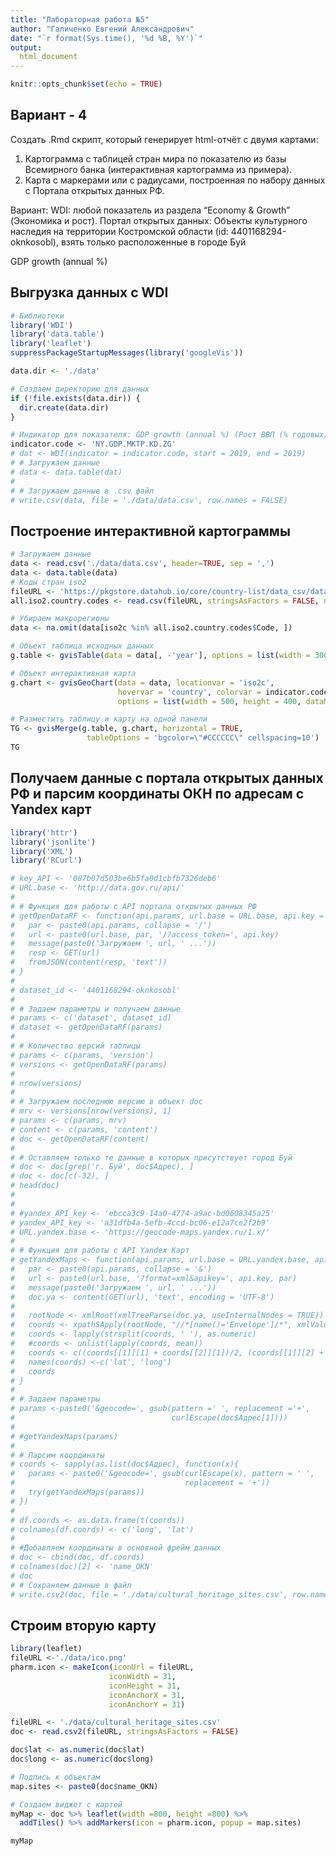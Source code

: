 ---
title: "Лабораторная работа №5"
author: "Галиченко Евгений Александрович"
date: "`r format(Sys.time(), '%d %B, %Y')`"
output:
  html_document
---

```{r setup, include=FALSE}
knitr::opts_chunk$set(echo = TRUE)
```


## Вариант - 4

Создать .Rmd скрипт, который генерирует html-отчёт с двумя картами:

1. Картограмма с таблицей стран мира по показателю из базы Всемирного банка (интерактивная картограмма из примера).
2. Карта с маркерами или с радиусами, построенная по набору данных с Портала открытых данных РФ.

Вариант:
WDI: любой показатель из раздела “Economy & Growth” (Экономика и рост). Портал открытых данных: Объекты культурного наследия на территории Костромской области (id: 4401168294-oknkosobl), взять только расположенные в городе Буй



GDP growth (annual %)

## Выгрузка данных с WDI

```{r, warning=FALSE, message=FALSE}
# Библиотеки
library('WDI')
library('data.table')
library('leaflet')
suppressPackageStartupMessages(library('googleVis'))

data.dir <- './data'

# Создаем директорию для данных
if (!file.exists(data.dir)) {
  dir.create(data.dir)
}

# Индикатор для показателя: GDP growth (annual %) (Рост ВВП (% годовых))
indicator.code <- 'NY.GDP.MKTP.KD.ZG'
# dat <- WDI(indicator = indicator.code, start = 2019, end = 2019)
# # Загружаем данные
# data <- data.table(dat)
# 
# # Загружаем данные в .csv файл
# write.csv(data, file = './data/data.csv', row.names = FALSE)
```

## Построение интерактивной картограммы

```{r Интерактивная картограмма, results='asis', cache=TRUE}
# Загружаем данные
data <- read.csv('./data/data.csv', header=TRUE, sep = ',')
data <- data.table(data)
# Коды стран iso2
fileURL <- 'https://pkgstore.datahub.io/core/country-list/data_csv/data/d7c9d7cfb42cb69f4422dec222dbbaa8/data_csv.csv'
all.iso2.country.codes <- read.csv(fileURL, stringsAsFactors = FALSE, na.strings = '.')

# Убираем макрорегионы
data <- na.omit(data[iso2c %in% all.iso2.country.codes$Code, ])

# Объект таблица исходных данных
g.table <- gvisTable(data = data[, -'year'], options = list(width = 300, height = 400))

# Объект интерактивная карта
g.chart <- gvisGeoChart(data = data, locationvar = 'iso2c',
                        hovervar = 'country', colorvar = indicator.code,
                        options = list(width = 500, height = 400, dataMode = 'regions'))

# Разместить таблицу и карту на одной панели
TG <- gvisMerge(g.table, g.chart, horizontal = TRUE,
                 tableOptions = 'bgcolor=\"#CCCCCC\" cellspacing=10')
TG
```

## Получаем данные с портала открытых данных РФ и парсим координаты ОКН по адресам с Yandex карт

```{r, results='asis', message=FALSE}
library('httr')
library('jsonlite')
library('XML')
library('RCurl')

# key_API <- '087b07d503be6b5fa0d1cbfb7326deb6'
# URL.base <- 'http://data.gov.ru/api/'
# 
# # Функция для работы с API портала открытых данных РФ
# getOpenDataRF <- function(api.params, url.base = URL.base, api.key = key_API){
#   par <- paste0(api.params, collapse = '/')
#   url <- paste0(url.base, par, '/?access_token=', api.key)
#   message(paste0('Загружаем ', url, ' ...'))
#   resp <- GET(url)
#   fromJSON(content(resp, 'text'))
# }
# 
# dataset_id <- '4401168294-oknkosobl'
# 
# # Задаем параметры и получаем данные
# params <- c('dataset', dataset_id)
# dataset <- getOpenDataRF(params)
# 
# # Количество версий таблицы
# params <- c(params, 'version')
# versions <- getOpenDataRF(params)
# 
# nrow(versions)
# 
# # Загружаем последнюю версию в объект doc
# mrv <- versions[nrow(versions), 1]
# params <- c(params, mrv)
# content <- c(params, 'content')
# doc <- getOpenDataRF(content)
# 
# # Оставляем только те данные в которых присутствует город Буй
# doc <- doc[grep('г. Буй', doc$Адрес), ]
# doc <- doc[c(-32), ]
# head(doc)
# 
# 
# #yandex_API_key <- 'ebcca3c9-14a0-4774-a9ac-bd0608345a25'
# yandex_API_key <- 'a31dfb4a-5efb-4ccd-bc06-e12a7ce2f2b9'
# URL.yandex.base <- 'https://geocode-maps.yandex.ru/1.x/'
# 
# # Функция для работы с API Yandex Карт
# getYandexMaps <- function(api.params, url.base = URL.yandex.base, api.key = yandex_API_key){
#   par <- paste0(api.params, collapse = '&')
#   url <- paste0(url.base, '?format=xml&apikey=', api.key, par)
#   message(paste0('Загружаем ', url, ' ...'))
#   doc.ya <- content(GET(url), 'text', encoding = 'UTF-8')
# 
#   rootNode <- xmlRoot(xmlTreeParse(doc.ya, useInternalNodes = TRUE))
#   coords <- xpathSApply(rootNode, "//*[name()='Envelope']/*", xmlValue)
#   coords <- lapply(strsplit(coords, ' '), as.numeric)
#   #coords <- unlist(lapply(coords, mean))
#   coords <- c((coords[[1]][1] + coords[[2]][1])/2, (coords[[1]][2] + coords[[2]][2])/2)
#   names(coords) <-c('lat', 'long')
#   coords
# }
# 
# # Задаем параметры
# params <-paste0('&geocode=', gsub(pattern =' ', replacement ='+',
#                                   curlEscape(doc$Адрес[1])))
# 
# #getYandexMaps(params)
# 
# # Парсим координаты
# coords <- sapply(as.list(doc$Адрес), function(x){
#   params <- paste0('&geocode=', gsub(curlEscape(x), pattern = ' ',
#                                      replacement = '+'))
#   try(getYandexMaps(params))
# })
# 
# df.coords <- as.data.frame(t(coords))
# colnames(df.coords) <- c('long', 'lat')
# 
# #Добавляем координаты в основной фрейм данных
# doc <- cbind(doc, df.coords)
# colnames(doc)[2] <- 'name_OKN'
# doc
# # Сохраняем данные в файл
# write.csv2(doc, file = './data/cultural_heritage_sites.csv', row.names = FALSE)

```

## Строим вторую карту

```{r, results='asis', message=FALSE}
library(leaflet)
fileURL <-'./data/ico.png'
pharm.icon <- makeIcon(iconUrl = fileURL,
                      iconWidth = 31,
                      iconHeight = 31,
                      iconAnchorX = 31,
                      iconAnchorY = 31)

fileURL <- './data/cultural_heritage_sites.csv'
doc <- read.csv2(fileURL, stringsAsFactors = FALSE)

doc$lat <- as.numeric(doc$lat)
doc$long <- as.numeric(doc$long)

# Подпись к объектам
map.sites <- paste0(doc$name_OKN)

# Создаем виджет с картой
myMap <- doc %>% leaflet(width =800, height =800) %>%
  addTiles() %>% addMarkers(icon = pharm.icon, popup = map.sites)

myMap
```
